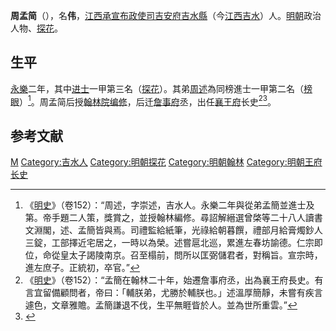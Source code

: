{{Otheruses|other=名为周伟的其他人物|周伟}}

'''周孟简'''（{{bd|1378年||1430年|catIdx=Z}}），名'''伟'''，[[江西承宣布政使司|江西承宣布政使司]][[吉安府|吉安府]][[吉水縣|吉水縣]]（今[[江西|江西]][[吉水|吉水]]）人。[[明朝|明朝]]政治人物、[[探花|探花]]。

== 生平 ==
[[永乐_(明朝)|永樂]]二年，其中[[进士|进士]]一甲第三名（[[探花|探花]]）。其弟[[周述|周述]]為同榜進士一甲第二名（[[榜眼|榜眼]]）<ref>《[[明史|明史]]》（卷152）：“周述，字崇述，吉水人。永樂二年與從弟孟簡並進士及第。帝手題二人策，獎賞之，並授翰林編修。尋詔解縉選曾棨等二十八人讀書文淵閣，述、孟簡皆與焉。司禮監給紙筆，光祿給朝暮饌，禮部月給膏燭鈔人三錠，工部擇近宅居之，一時以為榮。述嘗扈北巡，累進左春坊諭德。仁宗即位，命從皇太子謁陵南京。召至榻前，問所以匡弼儲君者，對稱旨。宣宗時，進左庶子。正統初，卒官。”</ref>。周孟简后授[[翰林院|翰林院]][[编修|编修]]，后迁[[詹事府|詹事府]]丞，出任[[襄王府|襄王府]]长史<ref>《[[明史|明史]]》（卷152）：“孟簡在翰林二十年，始遷詹事府丞，出為襄王府長史。有言宜留備顧問者，帝曰：「輔朕弟，尤勝於輔朕也。」述溫厚簡靜，未嘗有疾言遽色，文章雅贍。孟簡謙退不伐，生平無睚眥於人。並為世所重雲。”</ref><ref>{{cite book | language = zh-hans | author = 潘荣胜 | coauthors =  | title = 《明清进士录》 | url =  | date = 2006年 | location =  | publisher = [[中华书局|中华书局]] | id =  | isbn = 9787101043501 | pages = 23页 }}</ref>。

==参考文献==
{{wikisource|明史/卷152}}
{{Reflist}}

{{永樂二年甲申科殿試金榜}}
{{明朝人物小作品}}
{{DEFAULTSORT:Zhou周}}
[[Category:周姓|M]]
[[Category:吉水人|Category:吉水人]]
[[Category:明朝探花|Category:明朝探花]]
[[Category:明朝翰林|Category:明朝翰林]]
[[Category:明朝王府长史|Category:明朝王府长史]]